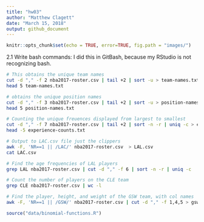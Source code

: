 ```yaml
---
title: "hw03"
author: "Matthew Clagett"
date: "March 15, 2018"
output: github_document
---
```


```r
knitr::opts_chunk$set(echo = TRUE, error=TRUE, fig.path = "images/")
```

2.1 Write bash commands: I did this in GitBash, because my RStudio is not recognizing bash.

```bash

# This obtains the unique team names
cut -d "," -f 2 nba2017-roster.csv | tail +2 | sort -u > team-names.txt
head 5 team-names.txt

# obtains the unique position names
cut -d "," -f 3 nba2017-roster.csv | tail +2 | sort -u > position-names.txt
head 5 position-names.txt

# Counting the unique freuences displayed from largest to smallest
cut -d "," -f 7 nba2017-roster.csv | tail +2 | sort -n -r | uniq -c > experience-counts.txt
head -5 experience-counts.txt

# Output to LAC.csv file just the clippers
awk -F, 'NR==1 || /LAC/' nba2017-roster.csv  > LAL.csv
cat LAC.csv

# Find the age frequencies of LAL players
grep LAL nba2017-roster.csv | cut -d "," -f 6 | sort -n -r | uniq -c

# Count the number of players on the CLE team
grep CLE nba2017-roster.csv | wc -l

# Find the player, height, and weight of the GSW team, with col names
awk -F, 'NR==1 || /GSW/' nba2017-roster.csv | cut -d "," -f 1,4,5 > gsw-height-weight.csv


```

```r
source("data/binomial-functions.R")
```

